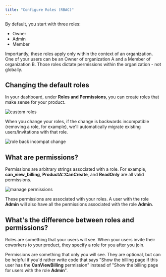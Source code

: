 ```yaml
---
title: "Configure Roles (RBAC)"
---
```


By default, you start with three roles:

- Owner
- Admin
- Member

Importantly, these roles apply only within the context of an organization. One
of your users can be an Owner of organization A and a Member of organization B.
Those roles dictate permissions within the organization - not globally.

## Changing the default roles

In your dashboard, under **Roles and Permissions**, you can create roles
that make sense for your product.

![custom roles](/images/roles-1.png)

When you change your roles, if the change is backwards incompatible (removing a role, for example), we'll automatically
migrate existing users/invitations with that role.

![role back incompat change](/images/role-back-incompat.png)

## What are permissions?

Permissions are arbitrary strings associated with a role. For example,
**can_view_billing**, **ProductA::CanCreate**, and **ReadOnly** are all valid
permissions.

![manage permissions](/images/roles-3.png)

These permissions are associated with your roles. A user with the role **Admin**
will also have all the permissions associated with the role **Admin**.

## What's the difference between roles and permissions?

Roles are something that your users will see. When your users invite their coworkers to your product, they specify a role for you after you join.

Permissions are something that only you will see. They are optional, but can be helpful if you'd rather write code that says "Show the billing page if this user has the **CanViewBilling** permission"
instead of "Show the billing page for users with the role **Admin**".